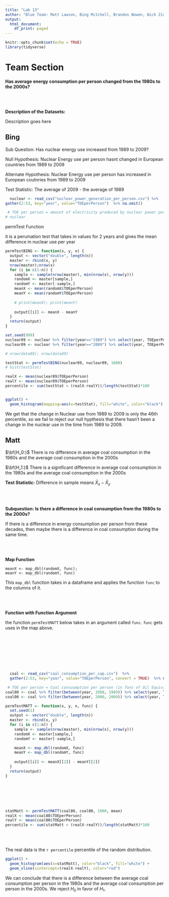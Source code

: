 ```yaml
---
title: "Lab 13"
author: "Blue Team: Matt Lawson, Bing Mitchell, Brandon Bowen, Nick Zimmerman"
output:
  html_document:
    df_print: paged
---
```


```r
knitr::opts_chunk$set(echo = TRUE)
library(tidyverse)
```


# Team Section

__Has average energy consumption per person changed from the 1980s to the 2000s?__

<br></br>

__Description of the Datasets:__

Description goes here















## Bing
Sub Question: Has nuclear energy use increased from 1989 to 2009?

Null Hypothesis: Nuclear Energy use per person hasnt changed in European countries from 1989 to 2009

Alternate Hypothesis: Nuclear Energy use per person has increased in European coutnries from 1989 to 2009

Test Statistic: The average of 2009 - the average of 1989

```r
  nuclear <- read_csv("nuclear_power_generation_per_person.csv") %>%
gather(2:53, key="year", value="TOEperPerson")  %>% na.omit()

 # TOE per person = amount of electricity produced by nuclear power per person, in tons of oil equivalent
# nuclear
```

permTest Function

it is a perumation test that takes in values for 2 years and gives the mean difference in nuclear use per year 



```r
permTestBING <- function(x, y, n) {
  output <- vector("double", length(n))
  master <- rbind(x, y)
  nrow(master);nrow(x)
  for (i in c(1:n)) {
    sample <- sample(nrow(master), min(nrow(x), nrow(y)))
    randomX <- master[sample,]
    randomY <- master[-sample,]
    meanX <- mean(randomX$TOEperPerson)
    meanY <- mean(randomY$TOEperPerson)
    
    # print(meanX); print(meanY)
    
    output[[i]] <- meanX - meanY
  }
  return(output)
}
```



```r
set.seed(999)
nuclear89 <- nuclear %>% filter(year=="1989") %>% select(year, TOEperPerson)
nuclear09 <- nuclear %>% filter(year=="2009") %>% select(year, TOEperPerson)

# nrow(data89); nrow(data09)

testStat <- permTestBING(nuclear89, nuclear09, 1000)
# hist(testStat)

realX <- mean(nuclear89$TOEperPerson)
realY <- mean(nuclear09$TOEperPerson)
percentile <- sum(testStat < (realX-realY))/length(testStat)*100


ggplot() + 
  geom_histogram(mapping=aes(x=testStat), fill="white", color="black") + geom_vline(xintercept=(realX-realY), color="red")


```

We get that the change in Nuclear use from 1989 to 2009 is only the 46th percentile, so we fail to reject our null hypthesis that there hasn't been a change in the nuclear use in the time from 1989 to 2009.



## Matt

$\bf{H_0:}$ There is no difference in average coal consumption in the 1980s and the average coal consumption in the 2000s

$\bf{H_1:}$ There is a significant difference in average coal consumption in the 1980s and the average coal consumption in the 2000s

__Test Statistic:__ Difference in sample means $\bar{X}_x - \bar{X}_y$

<br></br>

__Subquestion: Is there a difference in coal consumption from the 1980s to the 2000s?__

If there is a difference in energy consumption per person from these decades, then maybe there is a difference in coal consumption during the same time.

<br></br>

__Map Function__

```
meanX <- map_dbl(randomX, func);
meanY <- map_dbl(randomY, func)
 ```
 
 This `map_dbl` function takes in a dataframe and applies the function `func` to the columns of it.
 
 <br></br>
 
 __Function with Function Argument__
 
 the function `permTestMATT` below takes in an argument called `func`. `func` gets uses in the map above.


<br></br>
<br></br>
<br></br>

```r
  coal <- read_csv("coal_consumption_per_cap.csv")  %>%
  gather(2:53, key="year", value="TOEperPerson", convert = TRUE)  %>% na.omit()

 # TOE per person = Coal consuumption per person (in Tons of Oil Equivalency)
coal80 <- coal %>% filter(between(year, 1980, 1989)) %>% select(year, TOEperPerson)
coal00 <- coal %>% filter(between(year, 2000, 2009)) %>% select(year, TOEperPerson)

```

```r
permTestMATT <- function(x, y, n, func) {
  set.seed(1)
  output <- vector("double", length(n))
  master <- rbind(x, y)
  for (i in c(1:n)) {
    sample <- sample(nrow(master), min(nrow(x), nrow(y)))
    randomX <- master[sample,]
    randomY <- master[-sample,]

    meanX <- map_dbl(randomX, func)
    meanY <- map_dbl(randomY, func)
    
    output[[i]] <- meanX[[2]] - meanY[[2]]
  }
  return(output)
}
```

<br></br>
<br></br>


```r
statMatt <- permTestMATT(coal80, coal00, 1000, mean)
realX <- mean(coal80$TOEperPerson)
realY <- mean(coal00$TOEperPerson)
percentile <- sum(statMatt < (realX-realY))/length(statMatt)*100
```

<br></br>

The real data is the `r percentile` percentile of the random distribution.

```r
ggplot() + 
  geom_histogram(aes(x=statMatt), color="black", fill="white") + 
  geom_vline(xintercept=(realX-realY), color="red")

```

We can conclude that there is a difference between the average coal consumption per person in the 1980s and the average coal consumption per person in the 2000s. We reject $H_0$ in favor of $H_1$.